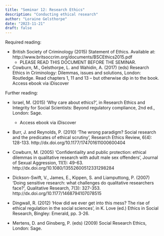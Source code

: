 ```yaml
---
title: "Seminar 12: Research Ethics"
description: "Conducting ethical research"
author: "Loraine Gelsthorpe"
date: "2023-11-21"
draft: false
---
```


Required reading:

* British Society of Criminology (2015) Statement of Ethics. Available at: http://www.britsoccrim.org/documents/BSCEthics2015.pdf
   * PLEASE READ THIS DOCUMENT BEFORE THE SEMINAR.

* Cowburn, M., Gelsthorpe, L. and Wahidin, A. (2017) (eds) Research Ethics in Criminology: Dilemmas, issues and solutions, London: Routledge. Read chapters 1, 11 and 13 – but otherwise dip in to the book.
Access ebook via iDiscover


Further reading:

* Israel, M. (2015) ‘Why care about ethics?’, in Research Ethics and Integrity for Social Scientists: Beyond regulatory compliance, 2nd ed., London: Sage.
   * Access ebook via iDiscover

* Burr, J. and Reynolds, P. (2010) ‘The wrong paradigm? Social research and the predicates of ethical scrutiny’, Research Ethics Review, 6(4): 128-133. http://dx.doi.org/10.1177/174701611000600404

* Cowburn, M. (2005) ‘Confidentiality and public protection: ethical dilemmas in qualitative research with adult male sex offenders’, Journal of Sexual Aggression, 11(1): 49-63. http://dx.doi.org/10.1080/13552600512331298284

* Dickson-Swift, V., James, E., Kippen, S. and Liamputtong, P. (2007) ‘Doing sensitive research: what challenges do qualitative researchers face?’, Qualitative Research, 7(3): 327-353.
http://dx.doi.org/10.1177/1468794107078515

* Dingwall, R. (2012) ‘How did we ever get into this mess? The rise of ethical regulation in the social sciences’, in K. Love (ed.) Ethics in Social Research, Bingley: Emerald, pp. 3-26.

* Mertens, D. and Ginsberg, P. (eds) (2009) Social Research Ethics, London: Sage.

